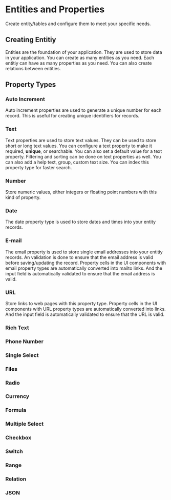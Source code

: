 # Entities and Properties

Create entity/tables and configure them to meet your specific needs.

## Creating Entitiy

Entities are the foundation of your application. They are used to store data in your application.
You can create as many entities as you need. Each entitiy can have as many properties as you need.
You can also create relations between entities.

## Property Types

### Auto Increment

Auto increment properties are used to generate a unique number for each record. This is useful for creating unique identifiers for records.

### Text

Text properties are used to store text values. They can be used to store short or long text values. You can configure a text
property to make it required, **unique**, or searchable. You can also set a default value for a text property. Filtering and sorting
can be done on text properties as well. You can also add a help text, group, custom text size. You can index this property type for
faster search.

### Number

Store numeric values, either integers or floating point numbers with this kind of property.

### Date

The date property type is used to store dates and times into your entity records.

### E-mail

The email property is used to store single email addresses into your entitiy records. An validation
is done to ensure that the email address is valid before saving/updating the record. Property cells in the UI components with
email property types are automatically converted into mailto links. And the input field is automatically validated to ensure that
the email address is valid.

### URL

Store links to web pages with this property type. Property cells in the UI components with URL property types are automatically
converted into links. And the input field is automatically validated to ensure that the URL is valid.

### Rich Text

### Phone Number

### Single Select

### Files

### Radio

### Currency

### Formula

### Multiple Select

### Checkbox

### Switch

### Range

### Relation

### JSON
